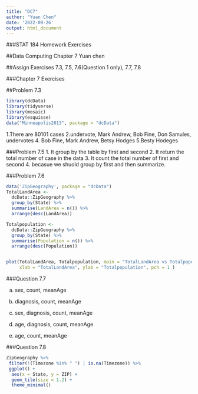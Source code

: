 ```yaml
---
title: "DC7"
author: "Yuan Chen"
date: '2022-09-26'
output: html_document
---
```

###STAT 184 Homework Exercises

##Data Computing Chapter 7 
Yuan chen

##Assign Exercises
7.3, 7.5, 7.6(Question 1 only), 7.7, 7.8

###Chapter 7 Exercises

##Problem 7.3

```r
library(dcData)
library(tidyverse)
library(mosaic)
library(esquisse)
data("Minneapolis2013", package = "dcData")
```
1.There are 80101 cases
2.undervote, Mark Andrew, Bob Fine, Don Samules, undervotes
4. Bob Fine, Mark Andrew, Betsy Hodges
5.Besty Hodeges


###Problem 7.5
1. It group by the table by first and second 
2. It return the total number of case in the data
3. It count the total number of first and second
4. becasue we shuold group by first and then summarize.

###Problem 7.6
```r

data('ZipGeography', package = "dcData")
TotalLandArea <-
  dcData::ZipGeography %>%
  group_by(State) %>%
  summarise(LandArea = n()) %>%
  arrange(desc(LandArea))

Totalpopulation <-
  dcData::ZipGeography %>%
  group_by(State) %>%
  summarise(Population = n()) %>%
  arrange(desc(Population))


plot(TotalLandArea, Totalpopulation, main = "TotalLandArea vs Totalpopulation",
     xlab = "TotalLandArea", ylab = "Totalpopulation", pch = 1 )
```

###Question 7.7

a. sex, count, meanAge

b. diagnosis, count, meanAge

c. sex, diagnosis, count, meanAge

d. age, diagnosis, count, meanAge

e. age, count, meanAge


###Question 7.8
```r
ZipGeography %>%
 filter(!(Timezone %in% " ") | is.na(Timezone)) %>%
 ggplot() +
  aes(x = State, y = ZIP) +
  geom_tile(size = 1.2) +
  theme_minimal()
```



